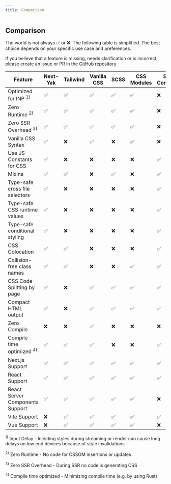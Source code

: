 ```yaml
---
title: Comparison
---
```


## Comparison

The world is not always ✅ or ❌. The following table is simplified. The best choice depends on your specific use case and preferences.

If you believe that a feature is missing, needs clarification or is incorrect, please create an issue or PR in the [GitHub repository](https://github.com/DigitecGalaxus/next-yak)

| Feature                              | Next-Yak   | Tailwind  | Vanilla CSS | SCSS   | CSS Modules   | Styled-Components   | Emotion   | StyleX   | Panda CSS   | Linaria   | Vanilla Extract  | Goober    | ReStyle   |
| ------------------------------------ | ---------- | --------- | ----------- | ------ | ------------- | ------------------- | --------- | -------- | ----------- | --------- | ---------------- | --------- | --------- |
| Optimized for INP <sup>1)</sup>      |    ✅      |     ✅     |     ✅      |    ✅   |       ✅      |          ❌         |     ❌    |     ❌   |      ✅      |    ✅     |        ✅         |    ❌     |    ❌     |
| Zero Runtime <sup>2)</sup>           |    ✅      |     ✅     |     ✅      |    ✅   |       ✅      |          ❌         |     ❌    |     ✅   |      ✅      |    ✅     |        ✅         |    ❌     |    ❌     |
| Zero SSR Overhead <sup>3)</sup>      |    ✅      |     ✅     |     ✅      |    ✅   |       ✅      |          ❌         |     ❌    |     ✅   |      ✅      |    ✅     |        ✅         |    ❌     |    ❌     |
| Vanilla CSS Syntax                   |    ✅      |     ❌     |     ✅      |    ❌   |       ✅      |          ❌         |     ❌    |     ❌   |      ❌      |    ✅     |        ❌         |    ❌     |    ❌     |
| Use JS Constants for CSS             |    ✅      |     ❌     |     ❌      |    ❌   |       ❌      |          ✅         |     ✅    |     ✅   |      ✅      |    ✅     |        ✅         |    ✅     |    ✅     |
| Mixins                               |    ✅      |     ✅     |     ❌      |    ✅   |       ❌      |          ✅         |     ✅    |     ✅   |      ✅      |    ✅     |        ✅         |    ✅     |    ✅     |
| Type-safe cross file selectors       |    ✅      |     ❌     |     ❌      |    ❌   |       ❌      |          ✅         |     ✅    |     ❌   |      ✅      |    ❌     |        ✅         |    ✅     |    ❌     |
| Type-safe CSS runtime values         |    ✅      |     ❌     |     ❌      |    ❌   |       ❌      |          ✅         |     ✅    |     ✅   |      ✅      |    ✅     |        ✅         |    ✅     |    ✅     |
| Type-safe conditional styling        |    ✅      |     ❌     |     ❌      |    ❌   |       ❌      |          ✅         |     ✅    |     ✅   |      ✅      |    ✅     |        ✅         |    ✅     |    ✅     |
| CSS Colocation                       |    ✅      |     ✅     |     ❌      |    ❌   |       ❌      |          ✅         |     ✅    |     ✅   |      ✅      |    ✅     |        ✅         |    ✅     |    ✅     |
| Collision-free class names           |    ✅      |     ✅     |     ❌      |    ❌   |       ✅      |          ✅         |     ✅    |     ❌   |      ✅      |    ✅     |        ✅         |    ✅     |    ✅     |
| CSS Code Splitting by page           |    ✅      |     ❌     |     ✅      |    ✅   |       ✅      |          ✅         |     ✅    |     ✅   |      ✅      |    ✅     |        ✅         |    ✅     |    ✅     |
| Compact HTML output                  |    ✅      |     ❌     |     ✅      |    ✅   |       ✅      |          ✅         |     ✅    |     ✅   |      ✅      |    ✅     |        ✅         |    ❌     |    ✅     |
| Zero Compile                         |    ❌      |     ❌     |     ✅      |    ❌   |       ❌      |          ❌         |     ❌    |     ❌   |      ❌      |    ❌     |        ❌         |    ❌     |    ✅     |
| Compile time optimized <sup>4)</sup> |    ✅      |     ✅     |     ✅      |    ❌   |       ❌      |          ✅         |     ❌    |     ❌   |      ❌      |    ❌     |        ❌         |    ❌     |    ✅     |
| Next.js Support                      |    ✅      |     ✅     |     ✅      |    ✅   |       ✅      |          ✅         |     ✅    |     ✅   |      ✅      |    ✅     |        ✅         |    ✅     |    ✅     |
| React Support                        |    ✅      |     ✅     |     ✅      |    ✅   |       ✅      |          ✅         |     ✅    |     ✅   |      ✅      |    ✅     |        ✅         |    ✅     |    ✅     |
| React Server Components Support      |    ✅      |     ✅     |     ✅      |    ✅   |       ✅      |          ❌         |     ❌    |     ✅   |      ✅      |    ✅     |        ✅         |    ❌     |    ✅     |
| Vite Support                         |    ❌      |     ✅     |     ✅      |    ✅   |       ✅      |          ✅         |     ✅    |     ✅   |      ✅      |    ✅     |        ✅         |    ✅     |    ❌     |
| Vue Support                          |    ❌      |     ✅     |     ✅      |    ✅   |       ✅      |          ❌         |     ❌    |     ✅   |      ✅      |    ✅     |        ✅         |    ✅     |    ❌     |


<sup>1)</sup> Input Delay - Injecting styles during streaming or render can cause long delays on low end devices because of style invalidations

<sup>2)</sup> Zero Runtime - No code for CSSOM insertions or updates

<sup>3)</sup> Zero SSR Overhead - During SSR no code is generating CSS

<sup>4)</sup> Compile time optimized - Minimizing compile time (e.g. by using Rust)